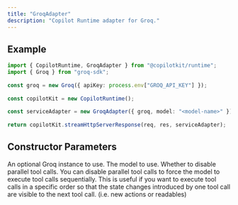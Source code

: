 ```yaml
---
title: "GroqAdapter"
description: "Copilot Runtime adapter for Groq."
---
```

 
## Example
 
```ts
import { CopilotRuntime, GroqAdapter } from "@copilotkit/runtime";
import { Groq } from "groq-sdk";
 
const groq = new Groq({ apiKey: process.env["GROQ_API_KEY"] });
 
const copilotKit = new CopilotRuntime();
 
const serviceAdapter = new GroqAdapter({ groq, model: "<model-name>" });
 
return copilotKit.streamHttpServerResponse(req, res, serviceAdapter);
```

## Constructor Parameters

<PropertyReference name="groq" type="Groq"  > 
An optional Groq instance to use.
</PropertyReference>

<PropertyReference name="model" type="string"  > 
The model to use.
</PropertyReference>

<PropertyReference name="disableParallelToolCalls" type="boolean"  default="false"> 
Whether to disable parallel tool calls.
  You can disable parallel tool calls to force the model to execute tool calls sequentially.
  This is useful if you want to execute tool calls in a specific order so that the state changes
  introduced by one tool call are visible to the next tool call. (i.e. new actions or readables)
</PropertyReference>

